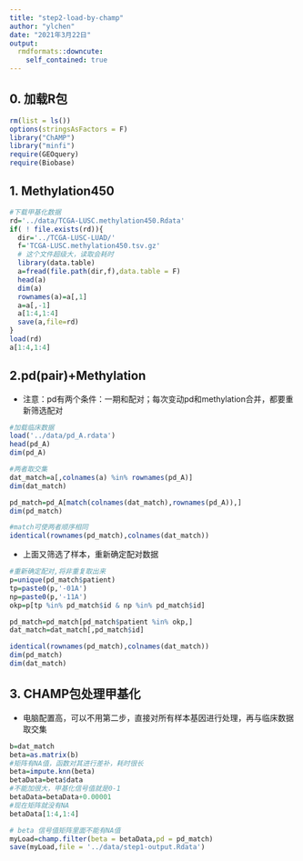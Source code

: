 ---
title: "step2-load-by-champ"
author: "ylchen"
date: "2021年3月22日"
output:
  rmdformats::downcute:
    self_contained: true
---

## 0. 加载R包

```{r, eval=FALSE}
rm(list = ls())   
options(stringsAsFactors = F)
library("ChAMP")
library("minfi")
require(GEOquery)
require(Biobase)
```

## 1. Methylation450

```{r,collapse=TRUE}
#下载甲基化数据 
rd='../data/TCGA-LUSC.methylation450.Rdata'
if( ! file.exists(rd)){
  dir='../TCGA-LUSC-LUAD/'
  f='TCGA-LUSC.methylation450.tsv.gz'
  # 这个文件超级大，读取会耗时
  library(data.table)
  a=fread(file.path(dir,f),data.table = F)
  head(a)
  dim(a)  
  rownames(a)=a[,1]
  a=a[,-1]
  a[1:4,1:4]
  save(a,file=rd)
}
load(rd)
a[1:4,1:4]
```

## 2.pd(pair)+Methylation

* 注意：pd有两个条件：一期和配对；每次变动pd和methylation合并，都要重新筛选配对

```{r,collapse=TRUE}
#加载临床数据
load('../data/pd_A.rdata')
head(pd_A)
dim(pd_A)

#两者取交集
dat_match=a[,colnames(a) %in% rownames(pd_A)]
dim(dat_match)

pd_match=pd_A[match(colnames(dat_match),rownames(pd_A)),]
dim(pd_match)

#match可使两者顺序相同
identical(rownames(pd_match),colnames(dat_match))
```

* 上面又筛选了样本，重新确定配对数据

```{r,collapse=TRUE}
#重新确定配对,将非重复取出来
p=unique(pd_match$patient)
tp=paste0(p,'-01A')
np=paste0(p,'-11A')
okp=p[tp %in% pd_match$id & np %in% pd_match$id]

pd_match=pd_match[pd_match$patient %in% okp,]
dat_match=dat_match[,pd_match$id]

identical(rownames(pd_match),colnames(dat_match))
dim(pd_match)
dim(dat_match)
```


## 3. CHAMP包处理甲基化

* 电脑配置高，可以不用第二步，直接对所有样本基因进行处理，再与临床数据取交集


```{r,eval=FALSE}
b=dat_match
beta=as.matrix(b)
#矩阵有NA值，函数对其进行差补，耗时很长
beta=impute.knn(beta)
betaData=beta$data
#不能加很大，甲基化信号值就是0-1
betaData=betaData+0.00001
#现在矩阵就没有NA
betaData[1:4,1:4]

# beta 信号值矩阵里面不能有NA值
myLoad=champ.filter(beta = betaData,pd = pd_match)
save(myLoad,file = '../data/step1-output.Rdata')
```

